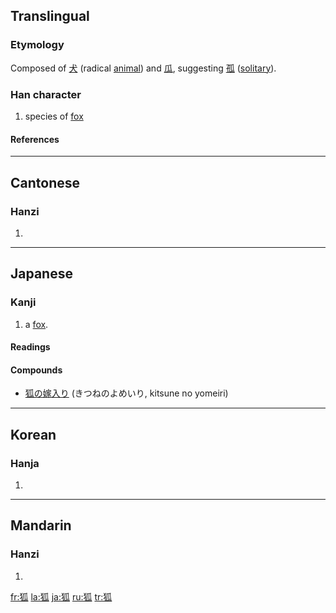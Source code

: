 ==Translingual==

===Etymology===
Composed of [[犬]] (radical [[animal]]) and [[瓜]], suggesting [[孤]] ([[solitary]]).

===Han character===
{{Han char|rn=94|rad=犬|as=05|sn=8|four=4223<sub>0</sub>|canj=大竹竹女人 (KHHVO)}}

# species of [[fox]]

====References====
{{Han ref|kx=0708.290|dkj=20333|dj=1121.120|hdz=21340.140|uh=72D0|ud=29392|bh=AAB0|bd=43696}}

----
==Cantonese==

===Hanzi===
{{yue-hanzi|jyut=|y=wu4}}
# {{defn|Cantonese}}

----
==Japanese==

===Kanji===
{{ja-kanji|rs=犬05|grade=}}

# a [[fox]].

====Readings====
{{ja-readings|on=[[こ]] (ko)|kun=[[きつね]] (kitsune)}}


====Compounds====
* [[狐の嫁入り]] (きつねのよめいり, kitsune no yomeiri)

----
==Korean==

===Hanja===
{{ko-hanja|hangeul=[[호]]|eumhun=|rv=ho|mr=ho|y=ho}}
# {{defn|Korean}}

----
==Mandarin==

===Hanzi===
{{cmn-hanzi|pin=[[hú]] ([[hu2]])|wg=hu<sup>2</sup>}}
# {{defn|Mandarin}}

[[fr:狐]]
[[la:狐]]
[[ja:狐]]
[[ru:狐]]
[[tr:狐]]